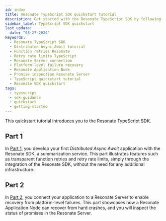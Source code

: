 ```yaml
---
id: index
title: Resonate TypeScript SDK quickstart tutorial
description: Get started with the Resonate TypeScript SDK by following this quickstart tutorial.
sidebar_label: TypeScript SDK quickstart
last_update:
  date: "08-27-2024"
keywords:
  - Resonate TypeScript SDK
  - Distributed Async Await tutorial
  - Function retries Resonate
  - Retry rate limits TypeScript
  - Resonate Server connection
  - Platform-level failure recovery
  - Resonate Application Node
  - Promise inspection Resonate Server
  - TypeScript quickstart tutorial
  - Resonate SDK quickstart
tags:
  - typescript
  - sdk-guidance
  - quickstart
  - getting-started
---
```


This quickstart tutorial introduces you to the Resonate TypeScript SDK.

## Part 1

In [Part 1](/get-started/typescript-quickstart/part-1), you develop your first _Distributed Async Await_ application with the Resonate SDK, a summarization service.
This part illustrates features such as transparent function retries and retry rate limits, simply through the integration of the Resonate SDK, without the need for any additional infrastructure.

## Part 2

In [Part 2](/get-started/typescript-quickstart/part-2), you connect your application to a Resonate Server to enable recovery from platform-level failures.
This part showcases how a Resonate Application Node can recover from hard crashes, and you will inspect the status of promises in the Resonate Server.


<DocCardList items={useCurrentSidebarCategory().items} />
